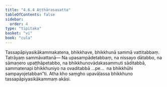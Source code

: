 ```yaml
---
title: "4.6.4 Aṭṭhārasavatta"
tableOfContents: false
sidebar:
  order: 4
type: "tipitaka"
basket: "vi"
book: "cula"
---
```



<DynamicBreadcrumb />

<Division number="211" book="cula" bookNo="4" page="208">

<Paragraph number="869" book="cula">
Tassapāpiyasikākammakatena, bhikkhave, bhikkhunā sammā vattitabbaṃ. Tatrāyaṃ sammāvattanā—
</Paragraph>

<Paragraph number="870" book="cula">
Na upasampādetabbaṃ, na nissayo dātabbo, na sāmaṇero upaṭṭhāpetabbo, na bhikkhunovādakasammuti sāditabbā, sammatenapi bhikkhuniyo na ovaditabbā …pe…  na bhikkhūhi sampayojetabban”ti. Atha kho saṃgho upavāḷassa bhikkhuno tassapāpiyasikākammaṃ akāsi.
</Paragraph>
</Division>